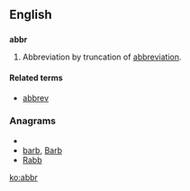 ==English==

==={{abbreviation}}===
'''abbr'''

# Abbreviation by truncation of [[abbreviation]].

====Related terms====
* [[abbrev]]

===Anagrams===
* {{alphagram|abbr}}
* [[barb#English|barb]], [[Barb#English|Barb]]
* [[Rabb#English|Rabb]]


[[ko:abbr]]
